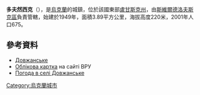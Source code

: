 <!-- 檔案不存在 [[Image:КПП_Довжанський.JPG|right]] -->

{{coord|47|51|30|N|39|45|17|E|scale:100000|display=title}}

'''多夫然西克'''（{{lang-uk|Довжанське}}），是[[烏克蘭|烏克蘭]]的城鎮，位於該國東部[[盧甘斯克州|盧甘斯克州]]，由[[斯維爾德洛夫斯克區|斯維爾德洛夫斯克區]]負責管轄，始建於1949年，面積3.89平方公里，海拔高度220米，2001年人口675。

==參考資料==
*[http://w1.c1.rada.gov.ua/pls/z7502/A005?rdat1=03.11.2012&rf7571=18559 Довжанське]{{dead link|date=2017年12月 |bot=InternetArchiveBot |fix-attempted=yes }}
* [http://w1.c1.rada.gov.ua/pls/z7503/A005?rdat1=04.01.2014&rf7571=18559 Облікова картка]{{Wayback|url=http://w1.c1.rada.gov.ua/pls/z7503/A005?rdat1=04.01.2014&rf7571=18559 |date=20140104204441 }} на сайті ВРУ
* [http://weather.in.ua/ua/lyganskaja/7064 Погода в селі Довжанське]

{{Ukraine-geo-stub}}
[[Category:烏克蘭城市|Category:烏克蘭城市]]